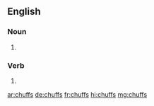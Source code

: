 ==English==

===Noun===
{{head|en|noun plural form}}

# {{plural of|chuff|lang=en}}

===Verb===
{{head|en|verb form}}

# {{en-third-person singular of|chuff}}

[[ar:chuffs]]
[[de:chuffs]]
[[fr:chuffs]]
[[hi:chuffs]]
[[mg:chuffs]]